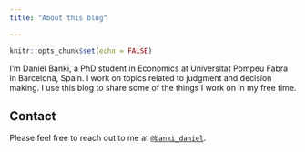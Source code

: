 ```yaml
---
title: "About this blog"

---
```


```r
knitr::opts_chunk$set(echo = FALSE)
```


I'm Daniel Banki, a PhD student in Economics at Universitat Pompeu Fabra in Barcelona, Spain. I work on topics related to judgment and decision making. I use this blog to share some of the things I work on in my free time. 

## Contact

Please feel free to reach out to me at [`@banki_daniel`](https://twitter.com/banki_daniel).
